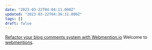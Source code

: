 ```yaml
---
date: "2023-03-22T04:04:11.000Z"
updated: "2023-03-22T04:36:31.000Z"
tags: []
draft: false
---
```


[Refactor your blog comments system with Webmention.io](https://geekplux.com/posts/webmention)
Welcome to [webmentions](https://eindex.me/posts/webmentions).
